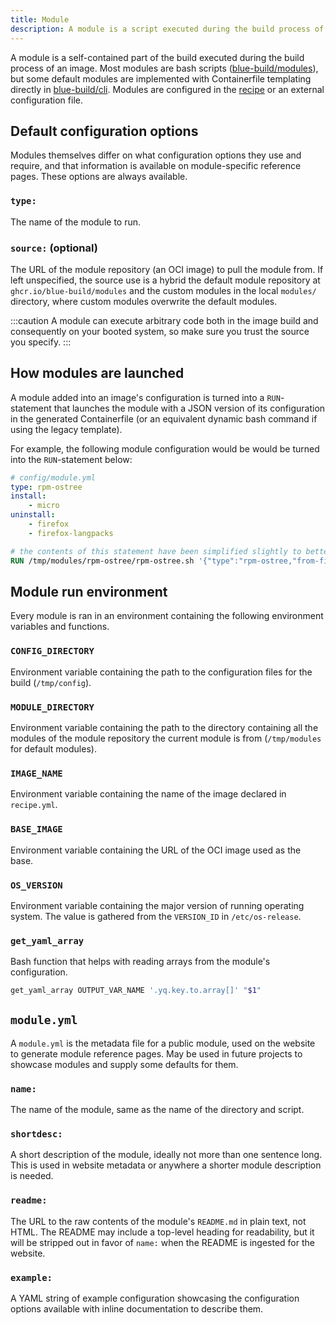 ```yaml
---
title: Module
description: A module is a script executed during the build process of an image.
---
```


A module is a self-contained part of the build executed during the build process of an image. Most modules are bash scripts ([blue-build/modules](https://github.com/blue-build/modules)), but some default modules are implemented with Containerfile templating directly in [blue-build/cli](https://github.com/blue-build/cli). Modules are configured in the [recipe](/reference/recipe/) or an external configuration file.

## Default configuration options

Modules themselves differ on what configuration options they use and require, and that information is available on module-specific reference pages. These options are always available.

### `type:`

The name of the module to run.

### `source:` (optional)

The URL of the module repository (an OCI image) to pull the module from. If left unspecified, the source use is a hybrid the default module repository at `ghcr.io/blue-build/modules` and the custom modules in the local `modules/` directory, where custom modules overwrite the default modules.

:::caution
A module can execute arbitrary code both in the image build and consequently on your booted system, so make sure you trust the source you specify.
:::

## How modules are launched

A module added into an image's configuration is turned into a `RUN`-statement that launches the module with a JSON version of its configuration in the generated Containerfile (or an equivalent dynamic bash command if using the legacy template).

For example, the following module configuration would be would be turned into the `RUN`-statement below:

```yaml
# config/module.yml
type: rpm-ostree
install:
    - micro
uninstall:
    - firefox
    - firefox-langpacks
```

```dockerfile title="Containerfile"
# the contents of this statement have been simplified slightly to better illustrate the topic on hand
RUN /tmp/modules/rpm-ostree/rpm-ostree.sh '{"type":"rpm-ostree,"from-file":"module.yml","repos":null,"install":["micro"],"remove":["firefox","firefox-langpacks"]}'
```

## Module run environment

Every module is ran in an environment containing the following environment variables and functions.

### `CONFIG_DIRECTORY`

Environment variable containing the path to the configuration files for the build (`/tmp/config`).

### `MODULE_DIRECTORY`

Environment variable containing the path to the directory containing all the modules of the module repository the current module is from (`/tmp/modules` for default modules).

### `IMAGE_NAME`

Environment variable containing the name of the image declared in `recipe.yml`.

### `BASE_IMAGE`

Environment variable containing the URL of the OCI image used as the base.

### `OS_VERSION`

Environment variable containing the major version of running operating system. The value is gathered from the `VERSION_ID` in `/etc/os-release`.

### `get_yaml_array`

Bash function that helps with reading arrays from the module's configuration.

```bash frame="none"
get_yaml_array OUTPUT_VAR_NAME '.yq.key.to.array[]' "$1"
```

## `module.yml`

A `module.yml` is the metadata file for a public module, used on the website to generate module reference pages. May be used in future projects to showcase modules and supply some defaults for them.

### `name:`

The name of the module, same as the name of the directory and script.

### `shortdesc:`

A short description of the module, ideally not more than one sentence long. This is used in website metadata or anywhere a shorter module description is needed.

### `readme:`

The URL to the raw contents of the module's `README.md` in plain text, not HTML. The README may include a top-level heading for readability, but it will be stripped out in favor of `name:` when the README is ingested for the website.

### `example:`

A YAML string of example configuration showcasing the configuration options available with inline documentation to describe them.
